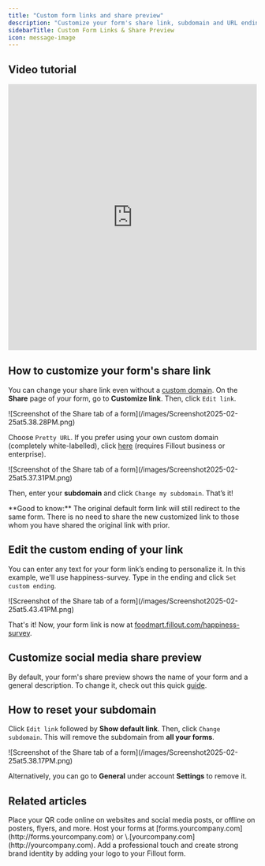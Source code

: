 ```yaml
---
title: "Custom form links and share preview"
description: "Customize your form's share link, subdomain and URL ending to match your organization's branding and generate a pretty URL. Edit the image thumbnail and text of your share preview for social media sites."
sidebarTitle: Custom Form Links & Share Preview
icon: message-image
---
```


## Video tutorial

<Frame>
  <iframe class="notion-asset-object-fit" src="https://www.loom.com/embed/2e59bfc897734511b849d1c97c7ab695" title="iframe video" frameborder="0" allowfullscreen="" loading="lazy" scrolling="auto" width="100%" height="540"></iframe>
</Frame>

## How to customize your form's share link

You can change your share link even without a [custom domain](/custom-domains). On the **Share** page of your form, go to **Customize link**. Then, click `Edit link`.

<Frame>
  ![Screenshot of the Share tab of a form](/images/Screenshot2025-02-25at5.38.28PM.png)
</Frame>

Choose `Pretty URL`. If you prefer using your own custom domain (completely white-labelled), click [here](/custom-domains) (requires Fillout business or enterprise).

<Frame style={{ width: '432px' , height: '261px' }}>
  ![Screenshot of the Share tab of a form](/images/Screenshot2025-02-25at5.37.31PM.png)
</Frame>

Then, enter your **subdomain** and click `Change my subdomain`. That’s it\!

<Check>
  **Good to know:** The original default form link will still redirect to the same form. There is no need to share the new customized link to those whom you have shared the original link with prior.
</Check>

## Edit the custom ending of your link

You can enter any text for your form link’s ending to personalize it. In this example, we'll use happiness-survey. Type in the ending and click `Set custom ending`.

<Frame style={{ width: '480px' , height: '297px' }}>
  ![Screenshot of the Share tab of a form](/images/Screenshot2025-02-25at5.43.41PM.png)
</Frame>

That's it\! Now, your form link is now at [foodmart.fillout.com/happiness-survey](http://foodmart.fillout.com/happiness-survey).

## Customize social media share preview

By default, your form's share preview shows the name of your form and a general description. To change it, check out this quick [guide](/customize-form-share-link).

## How to reset your subdomain

Click `Edit link` followed by **Show default link**. Then, click `Change subdomain`. This will remove the subdomain from **all your forms**.

<Frame style={{ width: '480px' , height: '303px' }}>
  ![Screenshot of the Share tab of a form](/images/Screenshot2025-02-25at5.38.17PM.png)
</Frame>

Alternatively, you can go to **General** under account **Settings** to remove it.

## Related articles

<CardGroup cols={3}>
  <Card title="Share with a QR code" href="/qr" icon="qrcode" iconType="regular" color="#FFC738">
    Place your QR code online on websites and social media posts, or offline on posters, flyers, and more.
  </Card>
  <Card title="Custom domains" href="/custom-domains" icon="globe" iconType="regular" color="#FFC738">
    Host your forms at [forms.yourcompany.com](http://forms.yourcompany.com) or \<anything\>.[yourcompany.com](http://yourcompany.com).
  </Card>
  <Card title="Add a logo" href="/logo" icon="airbnb" iconType="regular" color="#FFC738">
    Add a professional touch and create strong brand identity by adding your logo to your Fillout form.
  </Card>
</CardGroup>
